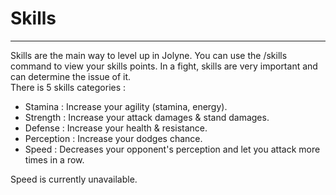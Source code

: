 
# Skills
<hr />
  Skills are the main way to level up in Jolyne. You can use the <span className="font-bold text-jolyne">/skills</span> command to view your
  skills points. In a fight, skills are very important and can determine the issue of it.<br/>
  There is 5 skills categories :

- <span className="font-bold text-jolyne">Stamina</span> : Increase your agility (stamina, energy).<br/>
- <span className="font-bold text-jolyne">Strength</span> : Increase your attack damages & stand damages.<br/>
- <span className="font-bold text-jolyne">Defense</span> : Increase your health & resistance.<br/>
- <span className="font-bold text-jolyne">Perception</span> : Increase your dodges chance.<br/>
- <span className="font-bold text-jolyne">Speed</span> : Decreases your opponent's perception and let you attack more times in a row.

<Callout type="warning" emoji="⚠️">
  Speed is currently unavailable.
</Callout>